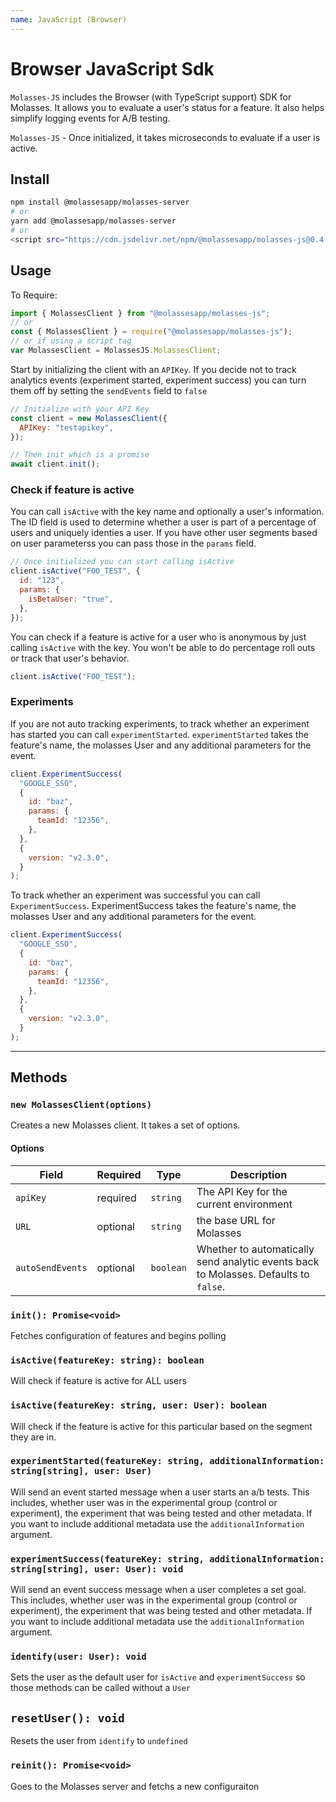```yaml
---
name: JavaScript (Browser)
---
```



# Browser JavaScript Sdk

`Molasses-JS` includes the Browser (with TypeScript support) SDK for Molasses. It allows you to evaluate a user's status for a feature. It also helps simplify logging events for A/B testing.

`Molasses-JS` - Once initialized, it takes microseconds to evaluate if a user is active.

## Install

```bash
npm install @molassesapp/molasses-server
# or
yarn add @molassesapp/molasses-server
# or
<script src="https://cdn.jsdelivr.net/npm/@molassesapp/molasses-js@0.4.1/dist/molasses.min.js"></script>
```

## Usage

To Require:

```js
import { MolassesClient } from "@molassesapp/molasses-js";
// or
const { MolassesClient } = require("@molassesapp/molasses-js");
// or if using a script tag
var MolassesClient = MolassesJS.MolassesClient;
```

Start by initializing the client with an `APIKey`. If you decide not to track analytics events (experiment started, experiment success) you can turn them off by setting the `sendEvents` field to `false`

```js
// Initialize with your API Key
const client = new MolassesClient({
  APIKey: "testapikey",
});

// Then init which is a promise
await client.init();
```

### Check if feature is active

You can call `isActive` with the key name and optionally a user's information. The ID field is used to determine whether a user is part of a percentage of users and uniquely identies a user. If you have other user segments based on user parameterss you can pass those in the `params` field.

```js
// Once initialized you can start calling isActive
client.isActive("FOO_TEST", {
  id: "123",
  params: {
    isBetaUser: "true",
  },
});
```

You can check if a feature is active for a user who is anonymous by just calling `isActive` with the key. You won't be able to do percentage roll outs or track that user's behavior.

```js
client.isActive("FOO_TEST");
```

### Experiments

If you are not auto tracking experiments, to track whether an experiment has started you can call `experimentStarted`. `experimentStarted` takes the feature's name, the molasses User and any additional parameters for the event.

```js
client.ExperimentSuccess(
  "GOOGLE_SSO",
  {
    id: "baz",
    params: {
      teamId: "12356",
    },
  },
  {
    version: "v2.3.0",
  }
);
```

To track whether an experiment was successful you can call `ExperimentSuccess`. ExperimentSuccess takes the feature's name, the molasses User and any additional parameters for the event.

```js
client.ExperimentSuccess(
  "GOOGLE_SSO",
  {
    id: "baz",
    params: {
      teamId: "12356",
    },
  },
  {
    version: "v2.3.0",
  }
);
```

---

## Methods

### `new MolassesClient(options)`

Creates a new Molasses client. It takes a set of options.

#### Options

| Field            | Required | Type      | Description                                                                          |
| ---------------- | -------- | --------- | ------------------------------------------------------------------------------------ |
| `apiKey`         | required | `string`  | The API Key for the current environment                                              |
| `URL`            | optional | `string`  | the base URL for Molasses                                                            |
| `autoSendEvents` | optional | `boolean` | Whether to automatically send analytic events back to Molasses. Defaults to `false`. |

### `init(): Promise<void>`

Fetches configuration of features and begins polling

### `isActive(featureKey: string): boolean`

Will check if feature is active for ALL users

### `isActive(featureKey: string, user: User): boolean`

Will check if the feature is active for this particular based on the segment they are in.

### `experimentStarted(featureKey: string, additionalInformation: string[string], user: User)`

Will send an event started message when a user starts an a/b tests. This includes, whether user was in the experimental group (control or experiment), the experiment that was being tested and other metadata. If you want to include additional metadata use the `additionalInformation` argument.

### `experimentSuccess(featureKey: string, additionalInformation: string[string], user: User): void`

Will send an event success message when a user completes a set goal. This includes, whether user was in the experimental group (control or experiment), the experiment that was being tested and other metadata. If you want to include additional metadata use the `additionalInformation` argument.

### `identify(user: User): void`

Sets the user as the default user for `isActive` and `experimentSuccess` so those methods can be called without a `User`

## `resetUser(): void`

Resets the user from `identify` to `undefined`

### `reinit(): Promise<void>`

Goes to the Molasses server and fetchs a new configuraiton
